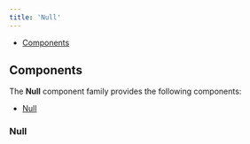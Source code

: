 ```yaml
---
title: 'Null'
---
```



<DocusaurusDoc>

- [Components](#components)

## Components

The **Null** component family provides the following components:

- [Null](#null)

### Null

<ComponentDocs docs={jsdoc.jsdocNull} example={Null} />

</DocusaurusDoc>
